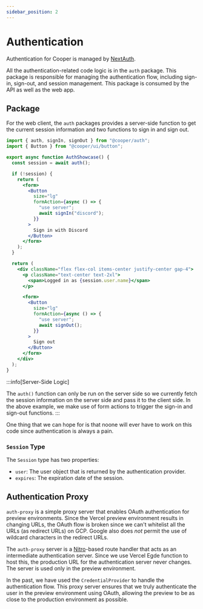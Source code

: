 ```yaml
---
sidebar_position: 2
---
```


# Authentication

Authentication for Cooper is managed by [NextAuth](https://next-auth.js.org/).

All the authentication-related code logic is in the `auth` package. This package is responsible for managing the authentication flow, including sign-in, sign-out, and session management. This package is consumed by the API as well as the web app.

## Package

For the web client, the `auth` packages provides a server-side function to get the current session information and two functions to sign in and sign out.

```jsx title="Authentication Showcase"
import { auth, signIn, signOut } from "@cooper/auth";
import { Button } from "@cooper/ui/button";

export async function AuthShowcase() {
  const session = await auth();

  if (!session) {
    return (
      <form>
        <Button
          size="lg"
          formAction={async () => {
            "use server";
            await signIn("discord");
          }}
        >
          Sign in with Discord
        </Button>
      </form>
    );
  }

  return (
    <div className="flex flex-col items-center justify-center gap-4">
      <p className="text-center text-2xl">
        <span>Logged in as {session.user.name}</span>
      </p>

      <form>
        <Button
          size="lg"
          formAction={async () => {
            "use server";
            await signOut();
          }}
        >
          Sign out
        </Button>
      </form>
    </div>
  );
}
```

:::info[Server-Side Logic]

The `auth()` function can only be run on the server side so we currently fetch the session information on the server side and pass it to the client side. In the above example, we make use of form actions to trigger the sign-in and sign-out functions.
:::

One thing that we can hope for is that noone will ever have to work on this code since authentication is always a pain.

### `Session` Type

The `Session` type has two properties:

- `user`: The user object that is returned by the authentication provider.
- `expires`: The expiration date of the session.

## Authentication Proxy

`auth-proxy` is a simple proxy server that enables OAuth authentication for preview environments. Since the Vercel preview environment results in changing URLs, the OAuth flow is broken since we can't whitelist all the URLs (as redirect URLs) on GCP. Google also does _not_ permit the use of wildcard characters in the redirect URLs.

The `auth-proxy` server is a [Nitro](https://nitro.unjs.io/)-based route handler that acts as an intermediate authentication server. Since we use Vercel Egde function to host this, the production URL for the authentication server never changes. The server is used only in the preview environment.

In the past, we have used the `CredentialProvider` to handle the authentication flow. This proxy server ensures that we truly authenticate the user in the preview environment using OAuth, allowing the preview to be as close to the production environment as possible.
